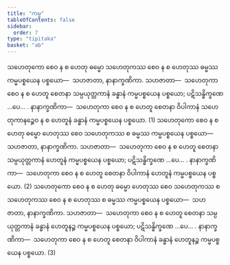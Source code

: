 ```yaml
---
title: "ကမ္မ"
tableOfContents: false
sidebar:
  order: 7
type: "tipitaka"
basket: "ab"
---
```



<DynamicBreadcrumb />

<Division number="148">

<Paragraph number="413">
သဟေတုကော စေဝ န စ ဟေတု ဓမ္မော သဟေတုကဿ စေဝ န စ ဟေတုဿ ဓမ္မဿ ကမ္မပစ္စယေန ပစ္စယော—  သဟဇာတာ, နာနာက္ခဏိကာ. <Emphasis>သဟဇာတာ</Emphasis>—  သဟေတုကာ စေဝ န စ ဟေတူ စေတနာ သမ္ပယုတ္တကာနံ ခန္ဓာနံ ကမ္မပစ္စယေန ပစ္စယော; ပဋိသန္ဓိက္ခဏေ …ပေ… . <Emphasis>နာနာက္ခဏိကာ</Emphasis>—  သဟေတုကာ စေဝ န စ ဟေတူ စေတနာ ဝိပါကာနံ သဟေတုကာနဉ္စေဝ န စ ဟေတူနံ ခန္ဓာနံ ကမ္မပစ္စယေန ပစ္စယော. (1)
</Paragraph>

<Paragraph number="414">
သဟေတုကော စေဝ န စ ဟေတု ဓမ္မော ဟေတုဿ စေဝ သဟေတုကဿ စ ဓမ္မဿ ကမ္မပစ္စယေန ပစ္စယော—  သဟဇာတာ, နာနာက္ခဏိကာ. <Emphasis>သဟဇာတာ</Emphasis>—  သဟေတုကာ စေဝ န စ ဟေတူ စေတနာ သမ္ပယုတ္တကာနံ ဟေတူနံ ကမ္မပစ္စယေန ပစ္စယော; ပဋိသန္ဓိက္ခဏေ …ပေ… . <Emphasis>နာနာက္ခဏိကာ</Emphasis>—  သဟေတုကာ စေဝ န စ ဟေတူ စေတနာ ဝိပါကာနံ ဟေတူနံ ကမ္မပစ္စယေန ပစ္စယော. (2)
</Paragraph>

<Paragraph number="415">
သဟေတုကော စေဝ န စ ဟေတု ဓမ္မော ဟေတုဿ စေဝ သဟေတုကဿ စ သဟေတုကဿ စေဝ န စ ဟေတုဿ စ ဓမ္မဿ ကမ္မပစ္စယေန ပစ္စယော—  သဟဇာတာ, နာနာက္ခဏိကာ. <Emphasis>သဟဇာတာ</Emphasis>—  သဟေတုကာ စေဝ န စ ဟေတူ စေတနာ သမ္ပယုတ္တကာနံ ခန္ဓာနံ ဟေတူနဉ္စ ကမ္မပစ္စယေန ပစ္စယော; ပဋိသန္ဓိက္ခဏေ …ပေ… . <Emphasis>နာနာက္ခဏိကာ</Emphasis>—  သဟေတုကာ စေဝ န စ ဟေတူ စေတနာ ဝိပါကာနံ ခန္ဓာနံ ဟေတူနဉ္စ ကမ္မပစ္စယေန ပစ္စယော. (3)
</Paragraph>
</Division>